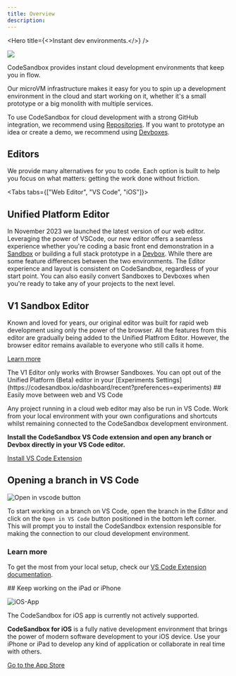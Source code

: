 ```yaml
---
title: Overview
description:
---
```



<Hero 
  title={<>Instant dev environments.</>}
/>

![](./images/cover-projects.jpg)

CodeSandbox provides instant cloud development environments that keep you in flow.

Our microVM infrastructure makes it easy for you to spin up a development environment in the cloud and start working on it, whether it's a small prototype or a big monolith with multiple services.

To use CodeSandbox for cloud development with a strong GitHub integration, we recommend using [Repositories](/learn/repositories/overview). If you want to prototype an idea or create a demo, we recommend using [Devboxes](/learn/devboxes/overview).

## Editors

We provide many alternatives for you to code. Each option is built to help you focus on what matters: getting the work done without friction.

<Tabs tabs={["Web Editor", "VS Code", "iOS"]}>

<WrapContent>

## Unified Platform Editor

In November 2023 we launched the latest version of our web editor. Leveraging the power of VSCode, our new editor offers a seamless experience whether you're coding a basic front end demonstration in a [Sandbox](/learn/devboxes/editors?tab=sandbox) or building a full stack prototype in a [Devbox](/learn/devboxes/editors?tab=devbox).
While there are some feature differences between the two environments. The Editor experience and layout is consistent on CodeSandbox, regardless of your start point. You can also easily convert Sandboxes to Devboxes when you're ready to take any of your projects to the next level. 

## V1 Sandbox Editor

Known and loved for years, our original editor was built for rapid web development using only the power of the browser. All the features from this editor are gradually being added to the Unified Platfrom Editor. However, the browser editor remains available to everyone who still calls it home.

[Learn more](/learn/legacy-sandboxes/overview)

<Callout>
The V1 Editor only works with Browser Sandboxes. You can opt out of the Unified Platform (Beta) editor in your [Experiments Settings](https://codesandbox.io/dashboard/recent?preferences=experiments)
</Callout>

</WrapContent>

<WrapContent>
## Easily move between web and VS Code

Any project running in a cloud web editor may also be run in VS Code. Work from your local environment with your own configurations and shortcuts whilst remaining connected to the CodeSandbox development environment.

**Install the CodeSandbox VS Code extension and open any branch or Devbox directly in your VS Code editor.** 

[Install VS Code Extension](https://marketplace.visualstudio.com/items?itemName=CodeSandbox-io.codesandbox-projects)

## Opening a branch in VS Code

![Open in vscode button](./images/getting-openvscode.jpg)

To start working on a branch on VS Code, open the branch in the Editor and click on the `Open in VS Code` button positioned in the bottom left corner. This will prompt you to install the CodeSandbox extension responsible for making the connection to our cloud development environment.

### Learn more

To get the most from your local setup, check our [VS Code Extension documentation](/learn/editors/vscode/overview).

</WrapContent>

<WrapContent>
## Keep working on the iPad or iPhone

![iOS-App](./images/iOS-iPad.jpg)

<Callout emoji="ℹ️">
The CodeSandbox for iOS app is currently not actively supported.
</Callout>

**CodeSandbox for iOS** is a fully native development environment that brings the power of modern software development to your iOS device. Use your iPhone or iPad to develop any kind of application or collaborate in real time with others.

[Go to the App Store](https://apps.apple.com/us/app/codesandbox/id1423330822)

</WrapContent>
    
</Tabs>
